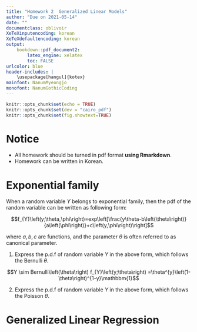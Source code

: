 ```yaml
---
title: "Homework 2  Generalized Linear Models"
author: "Due on 2021-05-14"
date: ""
documentclass: oblivoir
XeTeXinputencoding: korean
XeTeXdefaultencoding: korean
output: 
    bookdown::pdf_document2:
        latex_engine: xelatex
        toc: FALSE
urlcolor: blue
header-includes: |
    \usepackage[hangul]{kotex}
mainfont: NanumMyeongjo
monofont: NanumGothicCoding
---
```


```r
knitr::opts_chunk$set(echo = TRUE)
knitr::opts_chunk$set(dev = "cairo_pdf")
knitr::opts_chunk$set(fig.showtext=TRUE)
```

# Notice {-}

 - All homework should be turned in pdf format **using Rmarkdown**.
 - Homework can be written in Korean.

# Exponential family

When a random variable $Y$ belongs to exponential family, then the pdf of the random variable can be written as following form:

$$f_{Y}\left(y;\theta,\phi\right)=exp\left[\frac{y\theta-b\left(\theta\right)}{a\left(\phi\right)}+c\left(y,\phi\right)\right]$$

where $a, b, c$ are functions, and the parameter $\theta$ is often referred to as canonical parameter.

1) Express the p.d.f of random variable $Y$ in the above form, which follows the Bernulli $\theta$.

$$Y	\sim Bernulli\left(\theta\right)
f_{Y}\left(y;\theta\right)	=\theta^{y}\left(1-\theta\right)^{1-y}\mathbbm{1}$$

2) Express the p.d.f of random variable $Y$ in the above form, which follows the Poisson $\theta$.

# Generalized Linear Regression

